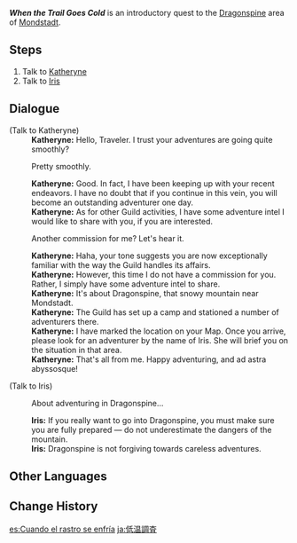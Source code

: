 {{Quest Infobox
|image         = World Quest When the Trail Goes Cold.png
|id            = 70143
|type          = World
|region        = Mondstadt
|area          = Starfell Valley
|subarea       = Mondstadt City
|requirement   = [[Adventure Rank]] 22
|startLocation = [[City of Mondstadt]], [[Mondstadt]]
|characters    = Iris (Dragonspine Adventurer Camp); Katheryne (Mondstadt); Traveler
|rewards       = Mora*10,000;Adventurer's Experience*4
|}}
'''''When the Trail Goes Cold''''' is an introductory quest to the [[Dragonspine]] area of [[Mondstadt]].

==Steps==
# Talk to [[Katheryne]]
# Talk to [[Iris (Dragonspine Adventurer Camp)|Iris]]

==Dialogue==
{{Quest Description|The Mondstadt Adventurers' Guild appears to be recruiting adventurers for a new and ambitious adventure...}}
{{Dialogue Start}}
;(Talk to Katheryne)
:'''Katheryne:''' Hello, Traveler. I trust your adventures are going quite smoothly?
:{{DIcon}} Pretty smoothly.
:'''Katheryne:''' Good. In fact, I have been keeping up with your recent endeavors. I have no doubt that if you continue in this vein, you will become an outstanding adventurer one day.
:'''Katheryne:''' As for other Guild activities, I have some adventure intel I would like to share with you, if you are interested.
:{{DIcon}} Another commission for me? Let's hear it.
:'''Katheryne:''' Haha, your tone suggests you are now exceptionally familiar with the way the Guild handles its affairs.
:'''Katheryne:''' However, this time I do not have a commission for you. Rather, I simply have some adventure intel to share.
:'''Katheryne:''' It's about Dragonspine, that snowy mountain near Mondstadt.
:'''Katheryne:''' The Guild has set up a camp and stationed a number of adventurers there.
:'''Katheryne:''' I have marked the location on your Map. Once you arrive, please look for an adventurer by the name of Iris. She will brief you on the situation in that area.
:'''Katheryne:''' That's all from me. Happy adventuring, and ad astra abyssosque!

;(Talk to Iris)
:{{DIcon|Quest}} About adventuring in Dragonspine...
:'''Iris:''' If you really want to go into Dragonspine, you must make sure you are fully prepared &mdash; do not underestimate the dangers of the mountain.
:'''Iris:''' Dragonspine is not forgiving towards careless adventures.
{{Dialogue End}}

==Other Languages==
{{Other Languages
|en      = When the Trail Goes Cold
|zhs     = 低温调查
|zhs_rm  = Dīwēn Diàochá
|zht     = 低溫調查
|zht_rm  = Dīwēn Diàochá
|zh_tl   = Low Temperature Investigation
|ja      = 低温調査
|ja_rm   = Teion Chousa
|ja_tl   = Low Temperature Investigation
|ko      = 저온 조사
|ko_tl   = Low Temperature Investigation
|es      = Cuando el rastro se enfría
|es_tl   = When the Trail Goes Cold
|fr      = Quand la piste refroidit
|fr_tl   = When the Trail Gets Cold
|ru      = Мёрзлая разведка
|ru_tl   = Frozen Exploration
|th      = การสำรวจอันหนาวเหน็บ
|th_rm   = 
|th_tl   = 
|vi      = Điều tra khí lạnh
|vi_tl   = 
|de      = Eiskalte Spuren
|de_tl   = Icecold Traces
|id      = Penelitian di Suhu Rendah
|id_tl   = Research at the Low Temperature
|pt      = Quando o Rastro Esfria
|pt_tl   = When the Trail Gets Cold
|tr      = Soğuk İzler
|tr_tl   = 
|it      = Dove le tracce si perdono nel gelo
|it_tl   = 
}}

==Change History==
{{Change History|1.5}}

[[es:Cuando el rastro se enfría]]
[[ja:低温調査]]